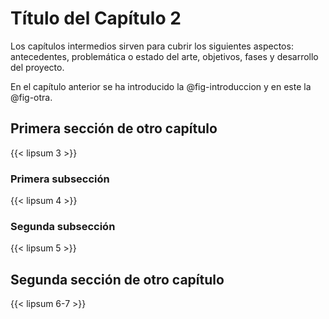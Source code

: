 # Título del Capítulo 2 {#sec-capitulo-dos}

\noindent Los capítulos intermedios sirven para cubrir los siguientes aspectos: antecedentes, problemática o estado del arte, objetivos, fases y desarrollo del proyecto.

En el capítulo anterior se ha introducido la @fig-introduccion y en este la @fig-otra.

## Primera sección de otro capítulo {#sec-primera-seccion}

<!-- ![Otra figura.](images/licenses/by-nd.eps){#fig-otra width=50%} -->

{{< lipsum 3 >}}

### Primera subsección

{{< lipsum 4 >}}

### Segunda subsección

{{< lipsum 5 >}}

## Segunda sección de otro capítulo

{{< lipsum 6-7 >}}